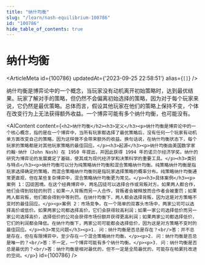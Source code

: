 ```yaml
---
title: "纳什均衡"
slug: "/learn/nash-equilibrium-100786"
id: "100786"
hide_table_of_contents: true
---
```



# 纳什均衡

<ArticleMeta id={100786} updatedAt={'2023-09-25 22:58:51'} alias={`[]`} />
<div className='border-solid border-b border-t-0 my-4 border-[var(--ifm-color-gray-300)]' />

纳什均衡是博弈论中的一个概念，当玩家没有动机离开初始策略时，达到最优结果。玩家了解对手的策略，但仍然不会偏离初始选择的策略，因为对于每个玩家来说，它仍然是最优策略。总体而言，假设其他玩家在他们的策略上保持不变，个体在改变行为上无法获得额外收益。一个博弈可能有多个纳什均衡，也可能没有。

<AIContent content={`<h2>纳什均衡</h2><h3>定义</h3><p>纳什均衡是博弈论中的一个核心概念，指的是在一个博弈中，当所有玩家都选择了最优策略后，没有任何一个玩家有动机单方面改变自己的策略，因为这样做不会带来额外的收益。换句话说，在纳什均衡状态下，每个玩家的策略都是对其他玩家策略的最佳回应。</p><h3>起源</h3><p>纳什均衡由美国数学家约翰·纳什（John Nash）在 1950 年提出，并因此获得 1994 年的诺贝尔经济学奖。纳什的研究为博弈论的发展奠定了基础，使其成为现代经济学和决策科学的重要工具。</p><h3>类别与特点</h3><p>纳什均衡可以分为纯策略纳什均衡和混合策略纳什均衡。纯策略纳什均衡是指玩家选择确定的策略，而混合策略纳什均衡则是指玩家选择策略的概率分布。纯策略纳什均衡通常更直观，但在某些复杂博弈中，混合策略纳什均衡更为常见。</p><h3>具体案例</h3><p>案例 1：囚徒困境。在这个经典博弈中，两名囚徒可以选择合作或背叛对方。如果两人都合作，他们会得到较轻的刑罚；如果一人背叛而另一人合作，背叛者会被释放而合作者会被重罚；如果两人都背叛，他们都会得到中等刑罚。在纳什均衡下，两人都会选择背叛，因为这是对方策略不变时的最佳回应。</p><p>案例 2：市场竞争。在一个简单的双寡头市场中，两家公司可以选择高价或低价。如果两家公司都选择高价，它们会获得较高利润；如果一家公司选择低价而另一家公司选择高价，选择低价的公司会获得市场份额并获得更高利润；如果两家公司都选择低价，它们的利润都会降低。在纳什均衡下，两家公司可能都会选择低价，因为这是对方策略不变时的最佳回应。</p><h3>常见问题</h3><p>1. 问：纳什均衡是否总是存在？<br/>答：并不总是存在，但在有限博弈中，至少存在一个混合策略纳什均衡。</p><p>2. 问：纳什均衡是否总是唯一的？<br/>答：不一定，一个博弈可能有多个纳什均衡。</p><p>3. 问：纳什均衡是否总是最优的？<br/>答：纳什均衡是相对最优的，但不一定是全局最优的，可能存在帕累托改进的空间。</p>`} id={100786} />
